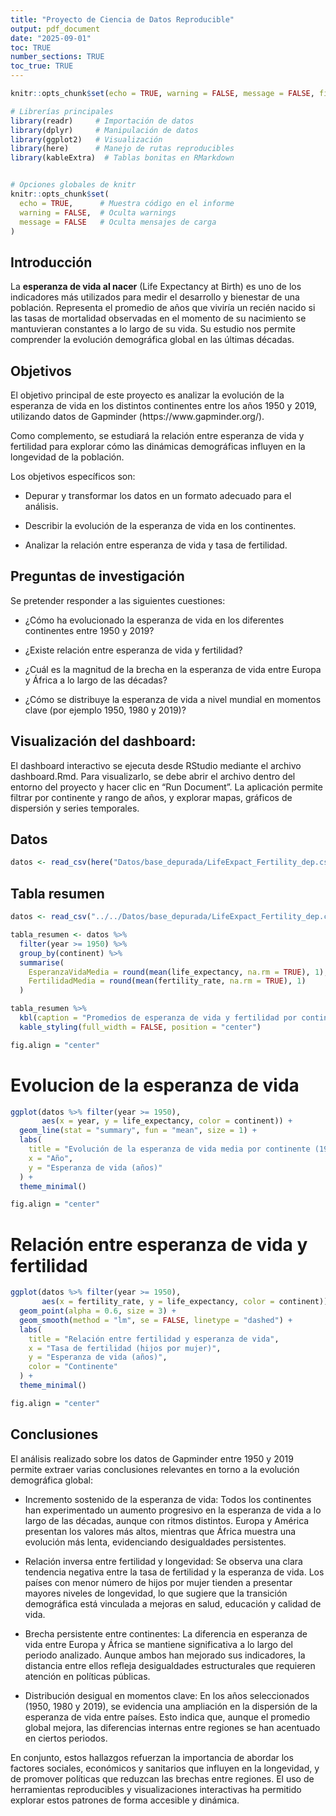 ```yaml
---
title: "Proyecto de Ciencia de Datos Reproducible"
output: pdf_document
date: "2025-09-01"
toc: TRUE
number_sections: TRUE
toc_true: TRUE
---
```


```r
knitr::opts_chunk$set(echo = TRUE, warning = FALSE, message = FALSE, fig.width = 8, fig.height = 8)

# Librerías principales
library(readr)     # Importación de datos
library(dplyr)     # Manipulación de datos
library(ggplot2)   # Visualización
library(here)      # Manejo de rutas reproducibles
library(kableExtra)  # Tablas bonitas en RMarkdown


# Opciones globales de knitr
knitr::opts_chunk$set(
  echo = TRUE,      # Muestra código en el informe
  warning = FALSE,  # Oculta warnings
  message = FALSE   # Oculta mensajes de carga
)

```
## Introducción

La **esperanza de vida al nacer** (Life Expectancy at Birth) es uno de los indicadores más utilizados para medir el desarrollo y bienestar de una población. Representa el promedio de años que viviría un recién nacido si las tasas de mortalidad observadas en el momento de su nacimiento se mantuvieran constantes a lo largo de su vida. Su estudio nos permite comprender la evolución demográfica global en las últimas décadas. 

## Objetivos

El objetivo principal de este proyecto es analizar la evolución de la esperanza de vida en los distintos continentes entre los años 1950 y 2019, utilizando datos de Gapminder (https://www.gapminder.org/).

Como complemento, se estudiará la relación entre esperanza de vida y fertilidad para explorar cómo las dinámicas demográficas influyen en la longevidad de la población.

Los objetivos específicos son:

- Depurar y transformar los datos en un formato adecuado para el análisis.

- Describir la evolución de la esperanza de vida en los continentes.

- Analizar la relación entre esperanza de vida y tasa de fertilidad.

## Preguntas de investigación

Se pretender responder a las siguientes cuestiones: 

- ¿Cómo ha evolucionado la esperanza de vida en los diferentes continentes entre 
1950 y 2019? 

- ¿Existe relación entre esperanza de vida y fertilidad? 
 
- ¿Cuál es la magnitud de la brecha en la esperanza de vida entre Europa y África a lo 
largo de las décadas? 

- ¿Cómo se distribuye la esperanza de vida a nivel mundial en momentos clave (por 
ejemplo 1950, 1980 y 2019)?

## Visualización del dashboard: 

El dashboard interactivo se ejecuta desde RStudio mediante el archivo dashboard.Rmd. Para visualizarlo, se debe abrir el archivo dentro del entorno del proyecto y hacer clic en “Run Document”. La aplicación permite filtrar por continente y rango de años, y explorar mapas, gráficos de dispersión y series temporales.


## Datos 

```r

datos <- read_csv(here("Datos/base_depurada/LifeExpact_Fertility_dep.csv"))

```

## Tabla resumen

```r

datos <- read_csv("../../Datos/base_depurada/LifeExpact_Fertility_dep.csv")

tabla_resumen <- datos %>%
  filter(year >= 1950) %>%
  group_by(continent) %>%
  summarise(
    EsperanzaVidaMedia = round(mean(life_expectancy, na.rm = TRUE), 1),
    FertilidadMedia = round(mean(fertility_rate, na.rm = TRUE), 1)
  )

tabla_resumen %>%
  kbl(caption = "Promedios de esperanza de vida y fertilidad por continente (1950–2019)") %>%
  kable_styling(full_width = FALSE, position = "center")

fig.align = "center"

```

# Evolucion de la esperanza de vida 

```r

ggplot(datos %>% filter(year >= 1950),
       aes(x = year, y = life_expectancy, color = continent)) +
  geom_line(stat = "summary", fun = "mean", size = 1) +
  labs(
    title = "Evolución de la esperanza de vida media por continente (1950–2019)",
    x = "Año",
    y = "Esperanza de vida (años)"
  ) +
  theme_minimal()

fig.align = "center"

``` 

# Relación entre esperanza de vida y fertilidad 


```r

ggplot(datos %>% filter(year >= 1950),
       aes(x = fertility_rate, y = life_expectancy, color = continent)) +
  geom_point(alpha = 0.6, size = 3) +
  geom_smooth(method = "lm", se = FALSE, linetype = "dashed") +
  labs(
    title = "Relación entre fertilidad y esperanza de vida",
    x = "Tasa de fertilidad (hijos por mujer)",
    y = "Esperanza de vida (años)",
    color = "Continente"
  ) +
  theme_minimal()

fig.align = "center"

```

## Conclusiones 

El análisis realizado sobre los datos de Gapminder entre 1950 y 2019 permite extraer varias conclusiones relevantes en torno a la evolución demográfica global:

- Incremento sostenido de la esperanza de vida: Todos los continentes han experimentado un aumento progresivo en la esperanza de vida a lo largo de las décadas, aunque con ritmos distintos. Europa y América presentan los valores más altos, mientras que África muestra una evolución más lenta, evidenciando desigualdades persistentes.

- Relación inversa entre fertilidad y longevidad: Se observa una clara tendencia negativa entre la tasa de fertilidad y la esperanza de vida. Los países con menor número de hijos por mujer tienden a presentar mayores niveles de longevidad, lo que sugiere que la transición demográfica está vinculada a mejoras en salud, educación y calidad de vida.

- Brecha persistente entre continentes: La diferencia en esperanza de vida entre Europa y África se mantiene significativa a lo largo del periodo analizado. Aunque ambos han mejorado sus indicadores, la distancia entre ellos refleja desigualdades estructurales que requieren atención en políticas públicas.

- Distribución desigual en momentos clave: En los años seleccionados (1950, 1980 y 2019), se evidencia una ampliación en la dispersión de la esperanza de vida entre países. Esto indica que, aunque el promedio global mejora, las diferencias internas entre regiones se han acentuado en ciertos periodos.

En conjunto, estos hallazgos refuerzan la importancia de abordar los factores sociales, económicos y sanitarios que influyen en la longevidad, y de promover políticas que reduzcan las brechas entre regiones. El uso de herramientas reproducibles y visualizaciones interactivas ha permitido explorar estos patrones de forma accesible y dinámica.
